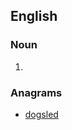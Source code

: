 ==English==

===Noun===
{{en-noun}}

# {{alternative spelling of|sled dog|lang=en}}

===Anagrams===
* [[dogsled#English|dogsled]]